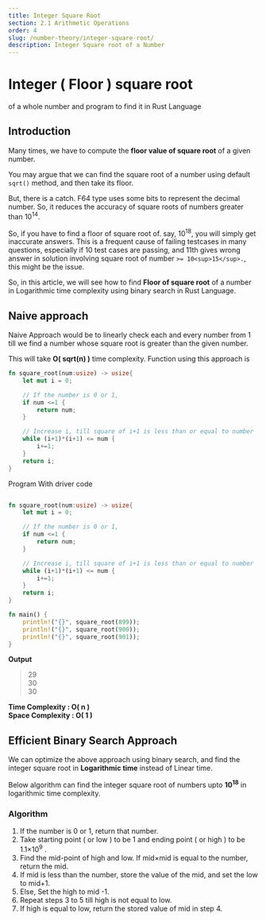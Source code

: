 ```yaml
---
title: Integer Square Root
section: 2.1 Arithmetic Operations
order: 4
slug: /number-theory/integer-square-root/
description: Integer Square root of a Number
---
```


# Integer ( Floor ) square root
of a whole number and program to find it in Rust Language

## Introduction

Many times, we have to compute the **floor value of square root** of a given number.

You may argue that we can find the square root of a number using default `sqrt()` method, and then take its floor.

But, there is a catch. F64 type uses some bits to represent the decimal number. So, it reduces the accuracy of square roots of numbers greater than 10<sup>14</sup>.

So, if you have to find a floor of square root of. say, 10<sup>18</sup>, you will simply get inaccurate answers.
This is a frequent cause of failing testcases in many questions, especially if 10 test cases are passing, and 11th gives wrong answer in solution involving square root of number `>= 10<sup>15</sup>.`, this might be the issue.

So, in this article, we will see how to find **Floor of square root** of a number in Logarithmic time complexity using binary search in Rust Language.

## Naive approach

Naive Approach would be to linearly check each and every number from 1 till we find a number whose square root is greater than the given number.

This will take **O( sqrt(n) )** time complexity. Function using this approach is

```rust
fn square_root(num:usize) -> usize{
    let mut i = 0;

    // If the number is 0 or 1,
    if num <=1 {
        return num;
    }

    // Increase i, till square of i+1 is less than or equal to number
    while (i+1)*(i+1) <= num {
        i+=1;
    }
    return i;
}
```

Program With driver code

```rust

fn square_root(num:usize) -> usize{
    let mut i = 0;

    // If the number is 0 or 1,
    if num <=1 {
        return num;
    }

    // Increase i, till square of i+1 is less than or equal to number
    while (i+1)*(i+1) <= num {
        i+=1;
    }
    return i;
}

fn main() {
    println!("{}", square_root(899));
    println!("{}", square_root(900));
    println!("{}", square_root(901));
}
```

**Output**

> 29 <br/>
30 <br/>
30

**Time Complexity : O( n )** <br/>
**Space Complexity : O( 1 )**


## Efficient Binary Search Approach

We can optimize the above approach using binary search, and find the integer square root in  **Logarithmic time** instead of Linear time.

Below algorithm can find the integer square root of numbers upto **10<sup>18</sup>** in logarithmic time complexity.

### Algorithm

1. If the number is 0 or 1, return that number.
2. Take starting point ( or low ) to be 1 and ending point ( or high ) to be 1.1×10<sup>9</sup> .
3. Find the mid-point of high and low. If mid×mid is equal to the number, return the mid.
4. If mid is less than the number, store the value of the mid, and set the low to mid+1.
5. Else, Set the high to mid -1.
6. Repeat steps 3 to 5 till high is not equal to low.
7. If high is equal to low, return the stored value of mid in step 4.

